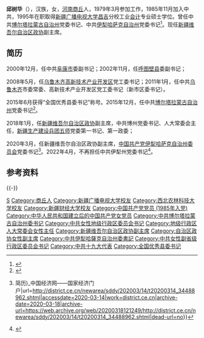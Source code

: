 '''邱树华'''（{{bd|1961年|1月||catIdx=Qiu邱}}），汉族，女，[[河南|河南]][[商丘|商丘]]人，1979年3月参加工作，1985年11月加入中共，1995年在职取得[[新疆广播电视大学|新疆广播电视大学]][[昌吉|昌吉]]分校工业[[会计|会计]]专业硕士学位。曾任中共[[博尔塔拉蒙古自治州|博尔塔拉蒙古自治州]]党委书记、中共[[伊犁哈萨克自治州|伊犁哈萨克自治州]]党委书记<ref>{{cite web |url=http://district.ce.cn/newarea/sddy/201512/08/t20151208_7390236.shtml |language= |title=邱树华任新疆博尔塔拉州党委书记 赵青已任昌吉州委书记(简历) |publisher=中国经济网 |date=2015年12月8日 |accessdate= |archive-date=2016年4月4日 |archive-url=https://web.archive.org/web/20160404105145/http://district.ce.cn/newarea/sddy/201512/08/t20151208_7390236.shtml |dead-url=no }}</ref>。现任[[新疆维吾尔自治区政协|新疆维吾尔自治区政协]]副主席。

== 简历 ==
2000年12月，任中共[[阜康市|阜康市]]委副书记；2002年11月，任[[呼图壁县|呼图壁县]]委副书记；

2008年5月，任[[乌鲁木齐高新技术产业开发区|乌鲁木齐高新技术产业开发区]]党工委书记；2011年1月，任中共[[乌鲁木齐|乌鲁木齐]]市委常委、高新技术产业开发区党工委书记（新市区委书记）。

2015年6月获得“全国优秀县委书记”称号。2015年12月，任中共[[博尔塔拉蒙古自治州|博尔塔拉蒙古自治州]]党委书记<ref>{{cite web |url=http://news.ifeng.com/a/20151209/46592720_0.shtml |language= |title=新疆：全国优秀县委书记邱树华升任博州书记 |publisher=澎湃新闻网 |date=2015年12月9日 |accessdate= |archive-date=2015年12月9日 |archive-url=https://web.archive.org/web/20151209095807/http://news.ifeng.com/a/20151209/46592720_0.shtml |dead-url=no }}</ref>。

2018年1月，任[[新疆维吾尔自治区政协|新疆维吾尔自治区政协]]副主席，中共博州党委书记、人大常委会主任，[[新疆生产建设兵团五师|新疆生产建设兵团五师]]党委第一书记、第一政委；

2020年3月，任新疆维吾尔自治区政协副主席，[[中国共产党伊犁哈萨克自治州委员会|中国共产党伊犁哈萨克自治州委员会]]党委书记<ref>{{Cite web|title=邱树华兼任伊犁州党委书记 赵天杰不再担任(图{{!}}简历)_中国经济网——国家经济门户|url=http://district.ce.cn/newarea/sddy/202003/14/t20200314_34488962.shtml|accessdate=2020-03-14|work=district.ce.cn|archive-date=2020-03-18|archive-url=https://web.archive.org/web/20200318121249/http://district.ce.cn/newarea/sddy/202003/14/t20200314_34488962.shtml|dead-url=no}}</ref>。2022年4月，不再担任中共伊犁州党委书记<ref>{{Cite web|title=蒲雪梅任伊犁州党委书记|url=http://district.ce.cn/newarea/sddy/202204/25/t20220425_37528070.shtml|accessdate=2022-05-01|work=district.ce.cn}}</ref>。

== 参考资料 ==
{{reflist}}

{{-}}
{{start box}}
{{s-ppo|cpc}}
{{s-before|[[赵天杰|赵天杰]]}}
{{s-title|[[中国共产党伊犁哈萨克自治州委员会|中国共产党伊犁哈萨克自治州委员会]]书记|2020年3月－2022年4月}}
{{s-after|[[蒲雪梅|蒲雪梅]]}}
{{s-before|[[赵青_(1961年)|赵青]]}}
{{s-title|[[中国共产党博尔塔拉蒙古自治州委员会|中国共产党博尔塔拉蒙古自治州委员会]]书记|2015年12月－2020年3月}}
{{s-after|[[何永慧|何永慧]]}}
{{end box}}
{{新疆维吾尔自治区领导人}}

{{DEFAULTSORT:Qiu邱}}
[[Category:邱姓|S]]
[[Category:商丘人|Category:商丘人]]
[[Category:新疆广播电视大学校友|Category:新疆广播电视大学校友]]
[[Category:西北农林科技大学校友|Category:西北农林科技大学校友]]
[[Category:新疆财经大学校友|Category:新疆财经大学校友]]
[[Category:中国共产党党员_(1985年入党)|Category:中国共产党党员 (1985年入党)]]
[[Category:中华人民共和国建立后的中国共产党女党员|Category:中华人民共和国建立后的中国共产党女党员]]
[[Category:中共博尔塔拉蒙古自治州委书记|Category:中共博尔塔拉蒙古自治州委书记]]
[[Category:中共女性地级行政区委员会书记|Category:中共女性地级行政区委员会书记]]
[[Category:地级行政区人大常委会女性主任|Category:地级行政区人大常委会女性主任]]
[[Category:新疆维吾尔自治区政协副主席|Category:新疆维吾尔自治区政协副主席]]
[[Category:自治区政协女性副主席|Category:自治区政协女性副主席]]
[[Category:中共伊犁哈薩克自治州委書記|Category:中共伊犁哈薩克自治州委書記]]
[[Category:中共女性副省级行政区委员会书记|Category:中共女性副省级行政区委员会书记]]
[[Category:中共十九大代表|Category:中共十九大代表]]
[[Category:全国优秀县委书记|Category:全国优秀县委书记]]